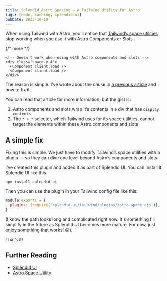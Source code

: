```yaml
---
title: Splendid Astro Spacing — A Tailwind Utility for Astro
tags: [node, caching, splendid-ui]
pubDate: 2023-10-10
---
```


When using Tailwind with Astro, you’ll notice that [Tailwind’s space utilities](https://tailwindcss.com/docs/space) stop working when you use it with Astro Components or Slots .

{/* more */}

```astro
<!-- Doesn't work when using with Astro components and slots -->
<div class='space-y-4'>
  <Component client:load />
  <Component client:load />
</div>
```

The reason is simple. I’ve wrote about the cause in [a previous article](/blog/overcoming-astro-styling-frustrations) and how to fix it.

You can read that article for more information, but the gist is:

1. Astro components and slots wrap it’s contents in a div that has `display: contents`
2. The `* + *` selector, which Tailwind uses for its space utilities, cannot target the elements within these Astro components and slots

## A simple fix

Fixing this is simple. We just have to modify Tailwind’s space utilities with a plugin — so they can dive one level beyond Astro’s components and slots.

I’ve created this plugin and added it as part of Splendid UI. You can install it Splendid UI like this.

```shell
npm install splendid-ui
```

Then you can use the plugin in your Tailwind config file like this:

```js
module.exports = {
  plugins: [require('splendid-ui/tailwind/plugins/astro-space.cjs')],
}
```

(I know the path looks long and complicated right now. It's something I'll simplify in the future as Splendid UI becomes more mature. For now, just enjoy something that works! 🙃).

That’s it!

## Further Reading

- [Splendid UI](https://splendid-ui.com)
- [Astro Space Utility](https://splendid-ui.com/tailwind/astro-space)
